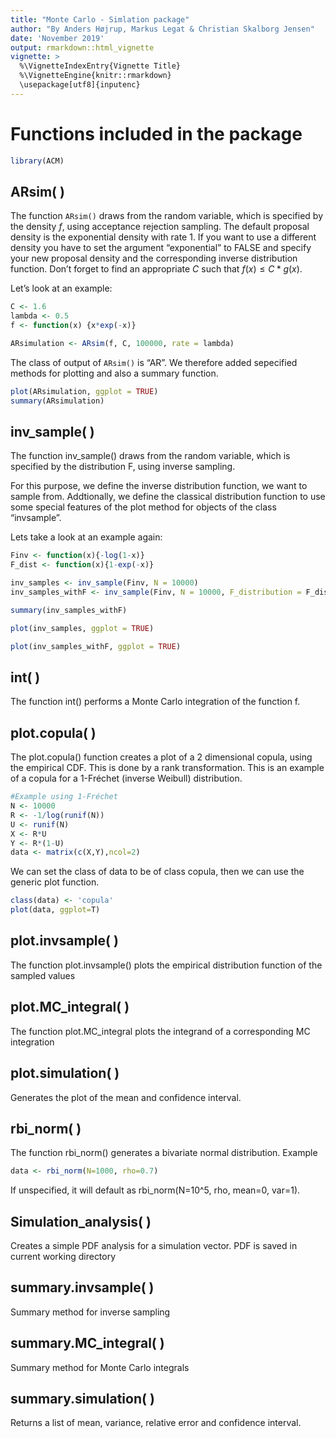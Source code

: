 ```yaml
---
title: "Monte Carlo - Simlation package"
author: "By Anders Højrup, Markus Legat & Christian Skalborg Jensen"
date: 'November 2019'
output: rmarkdown::html_vignette
vignette: >
  %\VignetteIndexEntry{Vignette Title}
  %\VignetteEngine{knitr::rmarkdown}
  \usepackage[utf8]{inputenc}
---
```

# Functions included in the package

```r
library(ACM)
```

## ARsim( )
The function `ARsim()` draws from the random variable, which is specified by the density $f$, using acceptance rejection sampling. 
The default proposal density is the exponential density with rate 1. If you want to use a different density you have to set the argument "exponential" to FALSE and specify your new proposal density and the corresponding inverse distribution function. Don't forget to find an appropriate $C$ such that $f(x) \leq C*g(x)$.

Let's look at an example:
```r
C <- 1.6
lambda <- 0.5
f <- function(x) {x*exp(-x)}

ARsimulation <- ARsim(f, C, 100000, rate = lambda)
```

The class of output of `ARsim()` is "AR". We therefore added sepecified methods for plotting and also a summary function.


```r
plot(ARsimulation, ggplot = TRUE)
summary(ARsimulation)
```



## inv_sample( )

The function inv_sample() draws from the random variable, which is specified by the distribution F, using inverse sampling. 

For this purpose, we define the inverse distribution function, we want to sample from. Addtionally, we define the classical distribution function to use some special features of the plot method for objects of the class "invsample".

Lets take a look at an example again:
```r
Finv <- function(x){-log(1-x)}
F_dist <- function(x){1-exp(-x)}

inv_samples <- inv_sample(Finv, N = 10000)
inv_samples_withF <- inv_sample(Finv, N = 10000, F_distribution = F_dist)

summary(inv_samples_withF)
```

```r
plot(inv_samples, ggplot = TRUE)
```

```r
plot(inv_samples_withF, ggplot = TRUE)
```

## int( )
The function int() performs a Monte Carlo integration of the function f.


## plot.copula( )
The plot.copula() function creates a plot of a 2 dimensional copula, using the empirical CDF. This is done by a rank transformation.
This is an example of a copula for a 1-Fréchet (inverse Weibull) distribution.

```r
#Example using 1-Fréchet
N <- 10000
R <- -1/log(runif(N))
U <- runif(N)
X <- R*U
Y <- R*(1-U)
data <- matrix(c(X,Y),ncol=2)
```
We can set the class of data to be of class copula, then we can use the generic plot function.

```r
class(data) <- 'copula'
plot(data, ggplot=T)
```


## plot.invsample( )
The function plot.invsample() plots the empirical distribution function of the sampled values

## plot.MC_integral( )
The function plot.MC_integral plots the integrand of a corresponding MC integration 

## plot.simulation( )
Generates the plot of the mean and confidence interval.

## rbi_norm( )
The function rbi_norm() generates a bivariate normal distribution. 
Example
```r
data <- rbi_norm(N=1000, rho=0.7)
```
If unspecified, it will default as rbi_norm(N=10^5, rho, mean=0, var=1).

## Simulation_analysis( )
Creates a simple PDF analysis for a simulation vector. PDF is saved in current working directory

## summary.invsample( )
Summary method for inverse sampling

## summary.MC_integral( )
Summary method for Monte Carlo integrals

## summary.simulation( )
Returns a list of mean, variance, relative error and confidence interval.


